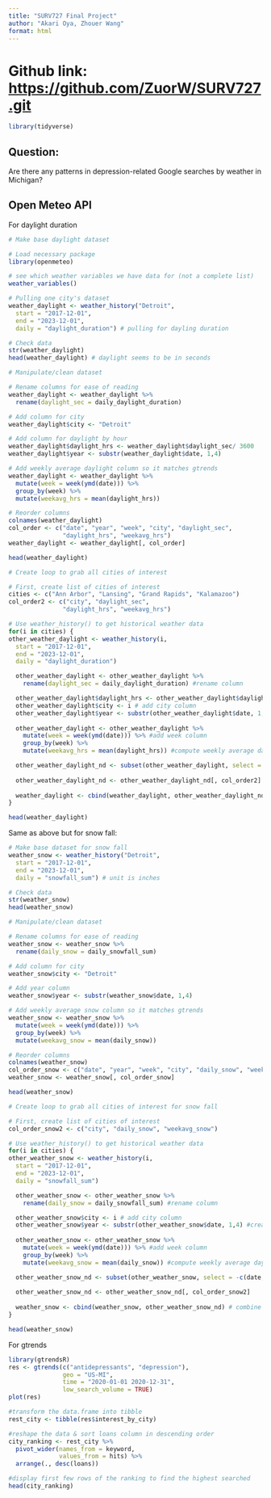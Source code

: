 ```yaml
---
title: "SURV727 Final Project"
author: "Akari Oya, Zhouer Wang"
format: html
---
```

# Github link: <https://github.com/ZuorW/SURV727.git>


```r
library(tidyverse)
```


## Question:
Are there any patterns in depression-related Google searches by weather in Michigan?

## Open Meteo API

For daylight duration
```r
# Make base daylight dataset

# Load necessary package
library(openmeteo)

# see which weather variables we have data for (not a complete list)
weather_variables()

# Pulling one city's dataset
weather_daylight <- weather_history("Detroit",
  start = "2017-12-01",
  end = "2023-12-01",
  daily = "daylight_duration") # pulling for dayling duration

# Check data
str(weather_daylight)
head(weather_daylight) # daylight seems to be in seconds

```

```r
# Manipulate/clean dataset

# Rename columns for ease of reading
weather_daylight <- weather_daylight %>% 
  rename(daylight_sec = daily_daylight_duration)

# Add column for city
weather_daylight$city <- "Detroit"

# Add column for daylight by hour
weather_daylight$daylight_hrs <- weather_daylight$daylight_sec/ 3600
weather_daylight$year <- substr(weather_daylight$date, 1,4)

# Add weekly average daylight column so it matches gtrends
weather_daylight <- weather_daylight %>% 
  mutate(week = week(ymd(date))) %>% 
  group_by(week) %>% 
  mutate(weekavg_hrs = mean(daylight_hrs))

# Reorder columns
colnames(weather_daylight)
col_order <- c("date", "year", "week", "city", "daylight_sec",
               "daylight_hrs", "weekavg_hrs")
weather_daylight <- weather_daylight[, col_order]

head(weather_daylight)
```

```r
# Create loop to grab all cities of interest

# First, create list of cities of interest
cities <- c("Ann Arbor", "Lansing", "Grand Rapids", "Kalamazoo")
col_order2 <- c("city", "daylight_sec",
               "daylight_hrs", "weekavg_hrs")

# Use weather_history() to get historical weather data
for(i in cities) {
other_weather_daylight <- weather_history(i,
  start = "2017-12-01",
  end = "2023-12-01",
  daily = "daylight_duration")

  other_weather_daylight <- other_weather_daylight %>% 
    rename(daylight_sec = daily_daylight_duration) #rename column

  other_weather_daylight$daylight_hrs <- other_weather_daylight$daylight_sec / 3600 #create daylight by hour column
  other_weather_daylight$city <- i # add city column
  other_weather_daylight$year <- substr(other_weather_daylight$date, 1,4) #create year column
  
  other_weather_daylight <- other_weather_daylight %>% 
    mutate(week = week(ymd(date))) %>% #add week column
    group_by(week) %>%  
    mutate(weekavg_hrs = mean(daylight_hrs)) #compute weekly average daylight hours

  other_weather_daylight_nd <- subset(other_weather_daylight, select = -c(date, year, week)) #remove repetitive columns
  
  other_weather_daylight_nd <- other_weather_daylight_nd[, col_order2]
  
  weather_daylight <- cbind(weather_daylight, other_weather_daylight_nd) # combine datasets
}

head(weather_daylight)

```




Same as above but for snow fall:
```r
# Make base dataset for snow fall
weather_snow <- weather_history("Detroit",
  start = "2017-12-01",
  end = "2023-12-01",
  daily = "snowfall_sum") # unit is inches

# Check data
str(weather_snow)
head(weather_snow)
```

```r
# Manipulate/clean dataset

# Rename columns for ease of reading
weather_snow <- weather_snow %>% 
  rename(daily_snow = daily_snowfall_sum)

# Add column for city
weather_snow$city <- "Detroit"

# Add year column
weather_snow$year <- substr(weather_snow$date, 1,4)

# Add weekly average snow column so it matches gtrends
weather_snow <- weather_snow %>% 
  mutate(week = week(ymd(date))) %>% 
  group_by(week) %>% 
  mutate(weekavg_snow = mean(daily_snow))

# Reorder columns
colnames(weather_snow)
col_order_snow <- c("date", "year", "week", "city", "daily_snow", "weekavg_snow")
weather_snow <- weather_snow[, col_order_snow]

head(weather_snow)
```

```r
# Create loop to grab all cities of interest for snow fall

# First, create list of cities of interest
col_order_snow2 <- c("city", "daily_snow", "weekavg_snow")

# Use weather_history() to get historical weather data
for(i in cities) {
other_weather_snow <- weather_history(i,
  start = "2017-12-01",
  end = "2023-12-01",
  daily = "snowfall_sum")

  other_weather_snow <- other_weather_snow %>% 
    rename(daily_snow = daily_snowfall_sum) #rename column

  other_weather_snow$city <- i # add city column
  other_weather_snow$year <- substr(other_weather_snow$date, 1,4) #create year column
  
  other_weather_snow <- other_weather_snow %>% 
    mutate(week = week(ymd(date))) %>% #add week column
    group_by(week) %>%  
    mutate(weekavg_snow = mean(daily_snow)) #compute weekly average daylight hours

  other_weather_snow_nd <- subset(other_weather_snow, select = -c(date, year, week)) #remove repetitive columns
  
  other_weather_snow_nd <- other_weather_snow_nd[, col_order_snow2]
  
  weather_snow <- cbind(weather_snow, other_weather_snow_nd) # combine datasets
}

head(weather_snow)
```



For gtrends
```r

library(gtrendsR)
res <- gtrends(c("antidepressants", "depression"), 
               geo = "US-MI", 
               time = "2020-01-01 2020-12-31", 
               low_search_volume = TRUE)
plot(res)

#transform the data.frame into tibble
rest_city <- tibble(res$interest_by_city)

#reshape the data & sort loans column in descending order
city_ranking <- rest_city %>%
  pivot_wider(names_from = keyword, 
              values_from = hits) %>%
  arrange(., desc(loans))

#display first few rows of the ranking to find the highest searched
head(city_ranking)
```

